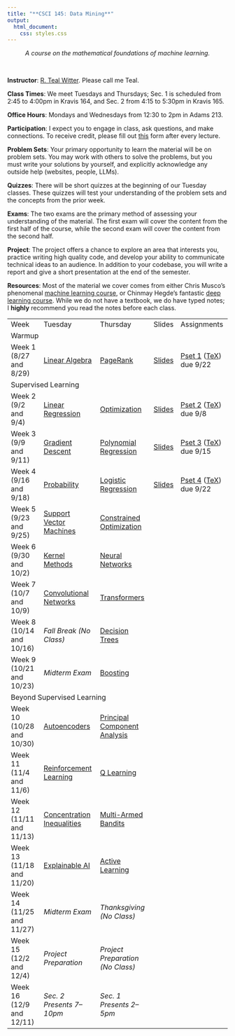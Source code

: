 ```yaml
---
title: "**CSCI 145: Data Mining**"
output:
  html_document:
    css: styles.css
---
```


<center>
*A course on the mathematical foundations of machine learning.*
</center>

<br>

<div class="row">
  <div class="col" markdown="1">

  **Instructor**: [R. Teal Witter](https://www.rtealwitter.com/). Please call me Teal.
  
  **Class Times**: We meet Tuesdays and Thursdays; Sec. 1 is scheduled from 2:45 to 4:00pm in Kravis 164, and Sec. 2 from 4:15 to 5:30pm in Kravis 165.
  
  **Office Hours**: Mondays and Wednesdays from 12:30 to 2pm in Adams 213.
  
  **Participation**: I expect you to engage in class, ask questions, and make connections. To receive credit, please fill out [this](https://forms.gle/zQG3iLAqCDTzDyv98) form after every lecture.

  **Problem Sets**: Your primary opportunity to learn the material will be on problem sets. You may work with others to solve the problems, but you must write your solutions by yourself, and explicitly acknowledge any outside help (websites, people, LLMs).

  </div>
  <div class="col" markdown="1">

  **Quizzes**:
  There will be short quizzes at the beginning of our Tuesday classes. These quizzes will test your understanding of the problem sets and the concepts from the prior week.

  **Exams**: The two exams are the primary method of assessing your understanding of the material. The first exam will cover the content from the first half of the course, while the second exam will cover the content from the second half.

  **Project**: The  project offers a chance to explore an area that interests you, practice writing high quality code, and develop your ability to communicate technical ideas to an audience. In addition to your codebase, you will write a report and give a short presentation at the end of the semester. 

  </div>
</div>

**Resources**: Most of the material we cover comes from either Chris Musco's phenomenal [machine learning course](https://www.chrismusco.com/machinelearning2024_grad/), or Chinmay Hegde's fantastic [deep learning course](https://chinmayhegde.github.io/dl-notes/). While we do not have a textbook, we do have typed notes; I **highly** recommend you read the notes before each class.

<table style="width: 100%; border-collapse: collapse;">
  <tr>
    <td>Week</td>
    <td>Tuesday</td>
    <td>Thursday</td>
    <td>Slides</td>
    <td>Assignments</td>
  </tr>

  <tr class="section-header">
    <td colspan="5">Warmup</td>
  </tr>
  <tr>
    <td>Week 1 (8/27 and 8/29)</td>
    <td><a href="notes/LinearAlgebra.qmd">Linear Algebra</a></td>
    <td><a href="notes/PageRank.qmd">PageRank</a></td>
    <td><a href="slides/Week1.pdf">Slides</a></td>
    <td>[Pset 1](psets/pset1.pdf) ([TeX](psets/pset1.tex)) due 9/22</td>
  </tr>

  <tr class="section-header">
    <td colspan="5">Supervised Learning</td>
  </tr>
  <tr>
    <td>Week 2 (9/2 and 9/4)</td>
    <td><a href="notes/LinearRegression.qmd">Linear Regression</a></td>
    <td><a href="notes/LinearRegression.qmd">Optimization</a></td>
    <td><a href="slides/Week2.pdf">Slides</a></td>
    <td>[Pset 2](psets/pset2.pdf) ([TeX](psets/pset2.tex)) due 9/8 </td>
  </tr>
  <tr>
    <td>Week 3 (9/9 and 9/11)</td>
    <td><a href="notes/GradientDescent.qmd">Gradient Descent</a></td>
    <td><a href="notes/PolynomialRegression.qmd">Polynomial Regression</a></td>
    <td><a href="slides/Week3.pdf">Slides</a></td>
    <td>[Pset 3](psets/pset3.pdf) ([TeX](psets/pset3.tex)) due 9/15 </td>
  </tr>
  <tr>
    <td>Week 4 (9/16 and 9/18)</td>
    <td><a href="notes/Probability.qmd">Probability</a></td>
    <td><a href="notes/LogisticRegression.qmd">Logistic Regression</a></td>
    <td><a href="slides/Week4.pdf">Slides</a></td>
    <td>[Pset 4](psets/pset4.pdf) ([TeX](psets/pset4.tex)) due 9/22 </td>
  </tr>
  <tr>
    <td>Week 5 (9/23 and 9/25)</td>
    <td><a href="notes/SupportVectorMachines.qmd">Support Vector Machines</a></td>
    <td><a href="notes/SupportVectorMachines.qmd">Constrained Optimization</a></td>
    <td></td>
    <td></td>
  </tr>
  <tr>
    <td>Week 6 (9/30 and 10/2)</td>
    <td><a href="notes/KernelMethods.qmd">Kernel Methods</a></td>
    <td><a href="notes/NeuralNetworks.qmd">Neural Networks</a></td>
    <td></td>
    <td></td>
  </tr>
  <tr>
    <td>Week 7 (10/7 and 10/9)</td>
    <td><a href="https://chinmayhegde.github.io/dl-notes/notes/lecture04/">Convolutional Networks</a></td>
    <td><a href="https://chinmayhegde.github.io/dl-notes/notes/lecture07/">Transformers</a></td>
    <td></td>
    <td></td>
  </tr>
  <tr>
    <td>Week 8 (10/14 and 10/16)</td>
    <td><i>Fall Break (No Class)</i></td>
    <td><a href="notes/DecisionTrees.qmd">Decision Trees</a></td>
    <td></td>
    <td></td>
  </tr>
  <tr>
    <td>Week 9 (10/21 and 10/23)</td>
    <td><i>Midterm Exam</i></td>
    <td><a href="notes/DecisionTrees.qmd">Boosting</a></td>
    <td></td>
    <td></td>
  </tr>
  <tr class="section-header">
    <td colspan="5">Beyond Supervised Learning</td>
  </tr>
  <tr>
    <td>Week 10 (10/28 and 10/30)</td>
    <td><a href="notes/Autoencoders.qmd">Autoencoders</a></td>
    <td><a href="notes/Autoencoders.qmd">Principal Component Analysis</a></td>
    <td></td>
    <td></td>
  </tr>
  <tr>
    <td>Week 11 (11/4 and 11/6)</td>
    <td><a href="https://chinmayhegde.github.io/dl-notes/notes/lecture09/">Reinforcement Learning</a></td>
    <td><a href="https://chinmayhegde.github.io/dl-notes/notes/lecture10/">Q Learning</a></td>
    <td></td>
    <td></td>
  </tr>
  <tr>
    <td>Week 12 (11/11 and 11/13)</td>
    <td><a href="notes/Concentration.qmd">Concentration Inequalities</a></td>
    <td><a href="notes/Bandits.qmd">Multi-Armed Bandits</a></td>
    <td></td>
    <td></td>
  </tr>
  <tr>
    <td>Week 13 (11/18 and 11/20)</td>
    <td><a href="notes/ExplainableAI.qmd">Explainable AI</a></td>
    <td><a href="notes/ExplainableAI.qmd">Active Learning</a></td>
    <td></td>
    <td></td>
  </tr>
  <tr>
    <td>Week 14 (11/25 and 11/27)</td>
    <td><i>Midterm Exam</i></td>
    <td><i>Thanksgiving (No Class)</i></td>
    <td></td>
    <td></td>
  </tr>
  <tr>
    <td>Week 15 (12/2 and 12/4)</td>
    <td><i>Project Preparation</i></td>
    <td><i>Project Preparation (No Class)</i></td>
    <td></td>
    <td></td>
  </tr>
  <tr>
    <td>Week 16 (12/9 and 12/11)</td>
    <td><i>Sec. 2 Presents 7–10pm</i></td>
    <td><i>Sec. 1 Presents 2–5pm</i></td>
    <td></td>
    <td></td>
  </tr>
</table>
